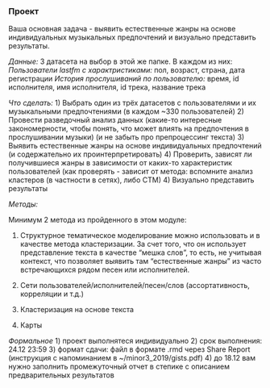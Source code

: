 
### Проект

Ваша основная задача - выявить естественные жанры на основе индивидуальных музыкальных предпочтений и визуально представить результаты.

*Данные:* 
3 датасета на выбор в этой же папке. В каждом из них:
*Пользователи lastfm с характристиками:* пол, возраст, страна, дата регистрации
*История прослушиваний по пользователю:* время, id исполнителя, имя исполнителя, id трека, название трека

*Что сделать:* 
1) Выбрать один из трёх датасетов с пользователями и их музыкальными предпочтениями (в каждом ~330 пользователей)
2) Провести разведочный анализ данных (какие-то интересные закономерности, чтобы понять, что может влиять на предпочтения в прослушивании музыки) (и не забыть про препроцессинг текста)
3) Выявить естественные жанры на основе индивидуальных предпочтений (и содержательно их проинтерпретировать)
4) Проверить, зависят ли получившиеся жанры в зависимости от каких-то характеристик пользователей (как проверять - зависит от метода: вспомните анализ кластеров (в частности в сетях), либо СТМ)
4) Визуально представить результаты 

*Методы:*

Минимум 2 метода из пройденного в этом модуле:

1) Структурное тематическое моделирование можно использовать и в качестве метода кластеризации. За счет того, что он использует представление текста в качестве "мешка слов", то есть, не учитывая контекст, что позволяет выявить там "естественные жанры" из часто встречающихся рядом песен или исполнителей.

2) Сети пользователей/исполнителей/песен/слов (ассортативность, корреляции и т.д.)

3) Кластеризация на основе текста

4) Карты 

*Формальное*
1) проект выполнятеся индивидуально
2) срок выполнения: 24.12 23:59
3) формат сдачи: файл в формате .rmd через Share Report (инструкция с напоминанием в ~/minor3_2019/gists.pdf)
4) до 18.12 вам нужно заполнить промежуточный отчет в степике с описанием предварительных результатов 
